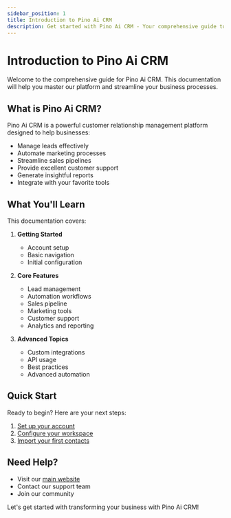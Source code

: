 ```yaml
---
sidebar_position: 1
title: Introduction to Pino Ai CRM
description: Get started with Pino Ai CRM - Your comprehensive guide to mastering the platform
---
```


# Introduction to Pino Ai CRM

Welcome to the comprehensive guide for Pino Ai CRM. This documentation will help you master our platform and streamline your business processes.

## What is Pino Ai CRM?

Pino Ai CRM is a powerful customer relationship management platform designed to help businesses:
- Manage leads effectively
- Automate marketing processes
- Streamline sales pipelines
- Provide excellent customer support
- Generate insightful reports
- Integrate with your favorite tools

## What You'll Learn

This documentation covers:

1. **Getting Started**
   - Account setup
   - Basic navigation
   - Initial configuration

2. **Core Features**
   - Lead management
   - Automation workflows
   - Sales pipeline
   - Marketing tools
   - Customer support
   - Analytics and reporting

3. **Advanced Topics**
   - Custom integrations
   - API usage
   - Best practices
   - Advanced automation

## Quick Start

Ready to begin? Here are your next steps:

1. [Set up your account](/docs/getting-started/account-setup)
2. [Configure your workspace](/docs/getting-started/workspace-setup)
3. [Import your first contacts](/docs/getting-started/importing-contacts)

## Need Help?

- Visit our [main website](https://www.pino-ai.com)
- Contact our support team
- Join our community

Let's get started with transforming your business with Pino Ai CRM!
